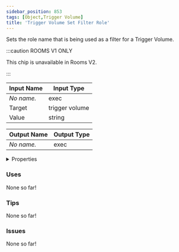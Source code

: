 ```yaml
---
sidebar_position: 853
tags: [Object,Trigger Volume]
title: 'Trigger Volume Set Filter Role'
---
```


Sets the role name that is being used as a filter for a Trigger Volume.



:::caution ROOMS V1 ONLY

This chip is unavailable in Rooms V2.

:::


<EsbSvg />

| Input Name | Input Type |
|-----------|-----------|
| *No name.* | exec |
| Target | trigger volume |
| Value | string |

| Output Name | Output Type |
|-----------|-----------|
| *No name.* | exec |


<details>
  <summary>Properties</summary>
  <div>
    <div>
    <table>
      <thead>
        <tr>
          <th>Is beta required?</th>
          <th>❌</th>
        </tr>
        <tr>
          <th>Is this chip a trolling risk?</th>
          <th>❌</th>
        </tr>
        <tr>
          <th>Is this chip a role assignment risk?</th>
          <th>❌</th>
        </tr>
        <tr>
          <th>Chip UUID</th>
          <th>55cfecf9-2623-4aad-948c-6ca89f11911b</th>
        </tr>
      </thead>
    </table>
    </div>
  </div>
</details>

### Uses

None so far!

### Tips

None so far!

### Issues

None so far!